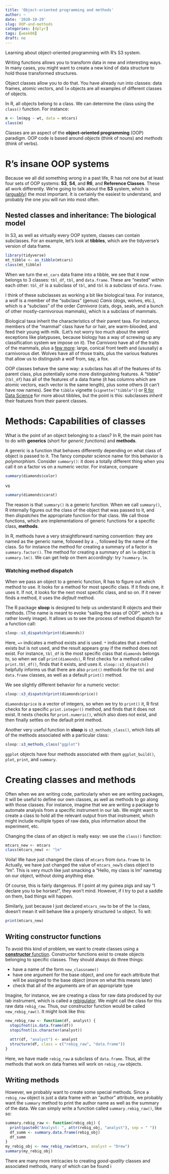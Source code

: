 ```yaml
---
title: 'Object-oriented programming and methods'
author: ~
date: '2020-10-29'
slug: OOP-and-methods
categories: [dplyr]
tags: [week08]
draft: no
---
```


Learning about object-oriented programming with R's S3 system.

<!--more-->

Writing functions allows you to transform data in new and interesting ways. In many cases, you might want to create a new kind of data structure to hold those transformed structures.

Object classes allow you to do that. You have already run into classes: data frames, atomic vectors, and `lm` objects are all examples of different classes of objects. 

In R, all objects belong to a class. We can determine the class using the `class()` function. For instance:

```r
m <- lm(mpg ~ wt, data = mtcars)
class(m)
```

Classes are an aspect of the **object-oriented programming** (OOP) paradigm. OOP code is based around *objects* (think of nouns) and *methods* (think of verbs). 

# R's insane OOP systems

Because we all did something wrong in a past life, R has not one but at least four sets of OOP systems: **S3**, **S4**, and **R6**, and **Reference Classes**. These all work differently. We're going to talk about the **S3** system, which is ([arguably](https://adv-r.hadley.nz/oo.html)) the most important. It is certainly the easiest to understand, and probably the one you will run into most often.

## Nested classes and inheritance: The biological model

In S3, as well as virtually every OOP system, classes can contain subclasses. For an example, let's look at **tibbles**, which are the tidyverse's version of data frame.

```r
library(tidyverse)
mt_tibble <- as_tibble(mtcars)
class(mt_tibble)
```
When we turn the `mt_cars` data frame into a tibble, we see that it now belongs to 3 classes: `tbl_df`, `tbl`, and `data.frame`. These are "nested" within each other: `tbl_df` is a subclass of `tbl`, and `tbl` is a subclass of `data.frame`. 

I think of these subclasses as working a bit like biological taxa. For instance, a wolf is a member of the "subclass" (genus) *Canis* (dogs, wolves, etc.), which is a "subclass" of the order *Carnivora* (cats, dogs, seals, and a bunch of other mostly-carnivorous mammals), which is a subclass of mammals. 

Biological taxa inherit the characteristics of their parent taxa. For instance, members of the "mammal" class have fur or hair, are warm-blooded, and feed their young with milk. (Let's not worry too much about the weird exceptions like platypuses, because biology has a way of screwing up any classification system we impose on it). The *Carnivora* have all of the traits of the mammals, plus a [few more](https://en.wikipedia.org/wiki/Carnivora#Anatomy_and_physiology): large, conical front teeth and (ususally) a carnivorous diet. Wolves have all of those traits, plus the various features that allow us to distinguish a wolf from, say, a fox.

OOP classes behave the same way: a subclass has all of the features of its parent class, plus potentially some more distinguishing features. A "tibble" (`tbl_df`) has all of the features of a data frame (it has columns which are atomic vectors, each vector is the same length), plus some others (it can't have row names). See the `tibble` vignette (`vignette("tibble")`)  or [R for Data Science](https://r4ds.had.co.nz/tibbles.html) for more about tibbles, but the point is this: subclasses *inherit* their features from their parent classes. 

# Methods: Capabilities of classes

What is the point of an object belonging to a class? In R, the main point has to do with **generics** (short for *generic functions*) and **methods**. 

A generic is a function that behaves differently depending on what class of object is passed to it. The fancy computer science name for this behavior is *polymorphism*. Consider `summary()`: it does a totally different thing when you call it on a factor vs on a numeric vector. For instance, compare

```r
summary(diamonds$color)
```
vs 
```r
summary(diamonds$carat)
```

The reason is that `summary()` is a generic function. When we call `summary()`, R internally figures out the class of the object that was passed to it, and then *dispatches* the appropriate function for that class. We call those functions, which are implementations of generic functions for a specific class, **methods**. 

In R, methods have a very straightforward naming convention: they are named as the generic name, followed by a `.`, followed by the name of the class. So for instance the method for creating a summary of a factor is `summary.factor()`. The method for creating a summary of an `lm` object is `summary.lm()`. We can get help on them accordingly: try `?summary.lm`.

### Watching method dispatch

When we pass an object to a generic function, R has to figure out which method to use. It looks for a method for most specific class. If it finds one, it uses it. If not, it looks for the next most specific class, and so on. If it never finds a method, it uses the *default* method.

The R package **sloop** is designed to help us understand R objects and their methods. (The name is meant to evoke "sailing the seas of OOP", which is a rather lovely image). It allows us to see the process of method dispatch for a function call:

```r
sloop::s3_dispatch(print(diamonds))
```

Here, `=>` indicates a method exists and is used. `*` indicates that a method exists but is not used, and the result appears gray if the method does not exist. For instance, `tbl_df` is the most specific class that `diamonds` belongs to, so when we call `print(diamonds)`, R first checks for a method called `print.tbl_df()`, finds that it exists, and uses it. `sloop::s3_dispatch()` helpfully informs us that there are also `print()` methods for the `tbl` and `data.frame` classes, as well as a default `print()` method.

We see slightly different behavior for a numeric vector:

```r
sloop::s3_dispatch(print(diamonds$price))
```
`diamonds$price` is a vector of integers, so when we try to `print()` it, R first checks for a specific `print.integer()` method, and finds that it does not exist. It nexts checks for `print.numeric()`, which also does not exist, and then finally settles on the default print method.

Another very useful function in **sloop** is `s3_methods_class()`, which lists all of the methods associated with a particular class:

```r
sloop::s3_methods_class("ggplot")
```
`ggplot` objects have four methods associated with them `ggplot_build()`, `plot`, `print`, and `summary`. 

# Creating classes and methods

Often when we are writing code, particularly when we are writing packages, it will be useful to define our own classes, as well as methods to go along with those classes. For instance, imagine that we are writing a package to automate analysis from a specific instrument in our lab.  We might want to create a class to hold all the relevant output from that instrument, which might include multiple types of raw data, plus information about the experiment, etc.

Changing the class of an object is really easy: we use the `class()` function:

```r
mtcars_new <- mtcars
class(mtcars_new) <- "lm"
```

Voila! We have just changed the class of `mtcars` from `data.frame` to `lm`. Actually, we have just changed the value of `mtcars_new`'s class object to "lm". This is very much like just smacking a "Hello, my class is lm" nametag on our object, without doing anything else.

Of course, this is fairly dangerous. If I point at my guinea pigs and say "I declare you to be horses!", they won't mind. However, if I try to put a saddle on them, bad things will happen. 

Similarly, just because I just declared `mtcars_new` to be of the `lm` class, doesn't mean it will behave like a properly structured `lm` object. To wit:

```r
print(mtcars_new)
```

## Writing constructor functions

To avoid this kind of problem, we want to create classes using a [**constructor** function](https://adv-r.hadley.nz/s3.html#s3-constructor). Constructor functions exist to create objects belonging to specific classes. They should always do three things:

* have a name of the form `new_classname()`
* have one argument for the base object, and one for each attribute that will be assigned to the base object (more on what this means later)
* check that all of the arguments are of an appropriate type

Imagine, for instance, we are creating a class for raw data produced by our lab instrument, which is called a [rebigulator](https://rebigulator.org/). We might call the class for this raw data `rebig_raw`. Thus, our constructor function would be called `new_rebig_raw()`. It might look like this:

```r
new_rebig_raw <- function(df, analyst) {
  stopifnot(is.data.frame(df))
  stopifnot(is.character(analyst))
  
  attr(df, "analyst") <- analyst
  structure(df, class = c("rebig_raw", "data.frame"))
}
```

Here, we have made `rebig_raw` a subclass of `data.frame`. Thus, all the methods that work on data frames will work on `rebig_raw` objects.

## Writing methods

However, we probably want to create some special methods. Since a `rebig_raw` object is just a data frame with an "author" attribute, we probably want the `summary` method to print the author name as well as the summary of the data. We can simply write a function called `summary.rebig_raw()`, like so:

```r
summary.rebig_raw <- function(rebig_obj) {
  print(paste0("Analyst: ", attr(rebig_obj, "analyst"), sep = " "))
  df_summ <- summary.data.frame(rebig_obj)
  df_summ
}
my_rebig_obj <- new_rebig_raw(mtcars, analyst = "Drew")
summary(my_rebig_obj)
```
There are many more intricacies to creating *good-quality* classes and associated methods, many of which can be found i 